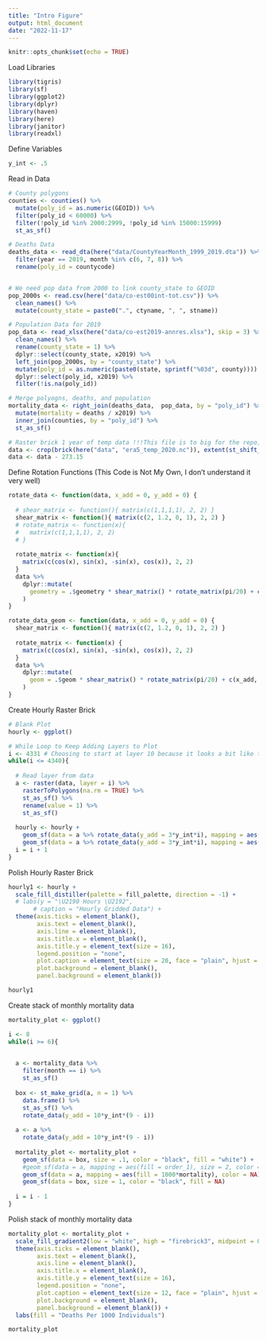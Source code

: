 ```yaml
---
title: "Intro Figure"
output: html_document
date: "2022-11-17"
---
```


```r
knitr::opts_chunk$set(echo = TRUE)
```

Load Libraries
```r
library(tigris)
library(sf)
library(ggplot2)
library(dplyr)
library(haven)
library(here)
library(janitor)
library(readxl)
```

Define Variables
```r
y_int <- .5
```

Read in Data
```r

# County polygons
counties <- counties() %>%
  mutate(poly_id = as.numeric(GEOID)) %>% 
  filter(poly_id < 60000) %>%
  filter(!poly_id %in% 2000:2999, !poly_id %in% 15000:15999)
  st_as_sf()

# Deaths Data
deaths_data <- read_dta(here("data/CountyYearMonth_1999_2019.dta")) %>% 
  filter(year == 2019, month %in% c(6, 7, 8)) %>% 
  rename(poly_id = countycode)


# We need pop data from 2000 to link county_state to GEOID
pop_2000s <- read.csv(here("data/co-est00int-tot.csv")) %>%
  clean_names() %>% 
  mutate(county_state = paste0(".", ctyname, ", ", stname))

# Population Data for 2019
pop_data <- read_xlsx(here("data/co-est2019-annres.xlsx"), skip = 3) %>% 
  clean_names() %>% 
  rename(county_state = 1) %>% 
  dplyr::select(county_state, x2019) %>% 
  left_join(pop_2000s, by = "county_state") %>% 
  mutate(poly_id = as.numeric(paste0(state, sprintf("%03d", county)))) %>% 
  dplyr::select(poly_id, x2019) %>% 
  filter(!is.na(poly_id))

# Merge polyogns, deaths, and population
mortality_data <- right_join(deaths_data,  pop_data, by = "poly_id") %>% 
  mutate(mortality = deaths / x2019) %>% 
  inner_join(counties, by = "poly_id") %>% 
  st_as_sf()

# Raster brick 1 year of temp data !!!This file is to big for the repo, you must have it in your local data folder!!!
data <- crop(brick(here("data", "era5_temp_2020.nc")), extent(st_shift_longitude(counties)))
data <- data - 273.15

```


Define Rotation Functions (This Code is Not My Own, I don't understand it very well)
```r
rotate_data <- function(data, x_add = 0, y_add = 0) {
  
  # shear_matrix <- function(){ matrix(c(1,1,1,1), 2, 2) }
  shear_matrix <- function(){ matrix(c(2, 1.2, 0, 1), 2, 2) }
  # rotate_matrix <- function(x){ 
  #   matrix(c(1,1,1,1), 2, 2) 
  # }
  
  rotate_matrix <- function(x){
    matrix(c(cos(x), sin(x), -sin(x), cos(x)), 2, 2)
  }
  data %>% 
    dplyr::mutate(
      geometry = .$geometry * shear_matrix() * rotate_matrix(pi/20) + c(x_add, y_add)
    )
}

rotate_data_geom <- function(data, x_add = 0, y_add = 0) {
  shear_matrix <- function(){ matrix(c(2, 1.2, 0, 1), 2, 2) }
  
  rotate_matrix <- function(x) { 
    matrix(c(cos(x), sin(x), -sin(x), cos(x)), 2, 2) 
  }
  data %>% 
    dplyr::mutate(
      geom = .$geom * shear_matrix() * rotate_matrix(pi/20) + c(x_add, y_add)
    )
}
```


Create Hourly Raster Brick
```r
# Blank Plot
hourly <- ggplot()

# While Loop to Keep Adding Layers to Plot
i <- 4331 # Choosing to start at layer 10 because it looks a bit like the daily aggregation
while(i <= 4340){
  
  # Read layer from data
  a <- raster(data, layer = i) %>% 
    rasterToPolygons(na.rm = TRUE) %>% 
    st_as_sf() %>% 
    rename(value = 1) %>% 
    st_as_sf()
  
  hourly <- hourly + 
    geom_sf(data = a %>% rotate_data(y_add = 3*y_int*i), mapping = aes(fill = value), size = 2, color = "black") +
    geom_sf(data = a %>% rotate_data(y_add = 3*y_int*i), mapping = aes(fill = value), color = NA)
  i = i + 1
}

```



Polish Hourly Raster Brick
```r
hourly1 <- hourly +
  scale_fill_distiller(palette = fill_palette, direction = -1) +
  # labs(y = "\U2190 Hours \U2192",
       # caption = "Hourly Gridded Data") +
  theme(axis.ticks = element_blank(),
        axis.text = element_blank(),
        axis.line = element_blank(),
        axis.title.x = element_blank(),
        axis.title.y = element_text(size = 16),
        legend.position = "none",
        plot.caption = element_text(size = 20, face = "plain", hjust = .5),
        plot.background = element_blank(),
        panel.background = element_blank())

hourly1
```

Create stack of monthly mortality data
```r
mortality_plot <- ggplot()

i <- 8
while(i >= 6){

  
  a <- mortality_data %>% 
    filter(month == i) %>% 
    st_as_sf() 
  
  box <- st_make_grid(a, n = 1) %>% 
    data.frame() %>% 
    st_as_sf() %>% 
    rotate_data(y_add = 10*y_int*(9 - i))
  
  a <- a %>%
    rotate_data(y_add = 10*y_int*(9 - i))
  
  mortality_plot <- mortality_plot +
    geom_sf(data = box, size = .1, color = "black", fill = "white") +
    #geom_sf(data = a, mapping = aes(fill = order_1), size = 2, color = "black") +
    geom_sf(data = a, mapping = aes(fill = 1000*mortality), color = NA) +
    geom_sf(data = box, size = 1, color = "black", fill = NA)
  
  i = i - 1
}
```


Polish stack of monthly mortality data
```r
mortality_plot <- mortality_plot +
  scale_fill_gradient2(low = "white", high = "firebrick3", midpoint = 0.2, na.value = "grey95") +
  theme(axis.ticks = element_blank(),
        axis.text = element_blank(),
        axis.line = element_blank(),
        axis.title.x = element_blank(),
        axis.title.y = element_text(size = 16),
        legend.position = "none",
        plot.caption = element_text(size = 12, face = "plain", hjust = .5),
        plot.background = element_blank(),
        panel.background = element_blank()) +
  labs(fill = "Deaths Per 1000 Individuals")

mortality_plot
```

